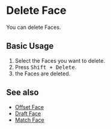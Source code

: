 
# Delete Face

<Reference shortcut="Shift + Backspace" command="Delete" button="" />

You can delete Faces.

## Basic Usage

1. Select the Faces you want to delete.
2. Press <kbd>Shift + Delete</kbd>.
3. the Faces are deleted.

## See also
- [Offset Face](offset-face)
- [Draft Face](draft-face)
- [Match Face](match-face)